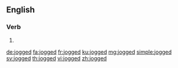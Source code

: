 ==English==

===Verb===
{{head|en|verb form}}

# {{en-past of|jog}}

[[de:jogged]]
[[fa:jogged]]
[[fr:jogged]]
[[ku:jogged]]
[[mg:jogged]]
[[simple:jogged]]
[[sv:jogged]]
[[th:jogged]]
[[vi:jogged]]
[[zh:jogged]]